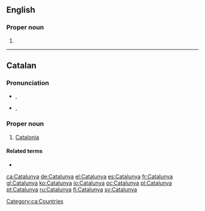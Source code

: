 ==English==

===Proper noun===
{{en-proper noun}}

# {{alternative form of|Catalonia}}
----
==Catalan==

===Pronunciation===
* {{a|Standard}} {{IPA|/kətə'ɫuɲə/|lang=ca}}, {{X-SAMPA|/k@t@"5uJ@/}}
* {{a|Western}} {{IPA|/kata'ɫuɲa/|lang=ca}}, {{X-SAMPA|/kata"5uJa/}}

===Proper noun===
{{ca-proper noun|f}}

# [[Catalonia]]

====Related terms====
* {{l/ca|català}}

[[Category:ca:Countries]]

[[ca:Catalunya]]
[[de:Catalunya]]
[[el:Catalunya]]
[[es:Catalunya]]
[[fr:Catalunya]]
[[gl:Catalunya]]
[[ko:Catalunya]]
[[io:Catalunya]]
[[oc:Catalunya]]
[[pl:Catalunya]]
[[pt:Catalunya]]
[[ru:Catalunya]]
[[fi:Catalunya]]
[[sv:Catalunya]]